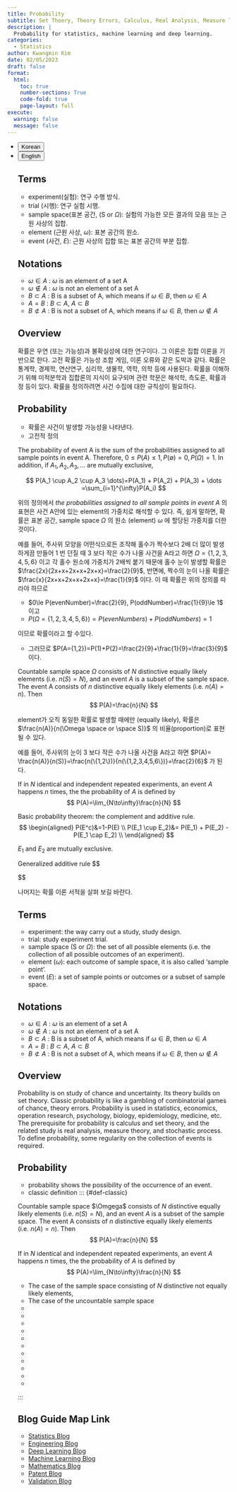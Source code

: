 ```yaml
---
title: Probability
subtitle: Set Thoery, Theory Errors, Calculus, Real Analysis, Measure Thoery
description: | 
  Probability for statistics, machine learning and deep learning.
categories:
  - Statistics
author: Kwangmin Kim
date: 02/05/2023
draft: false
format: 
  html:
    toc: true
    number-sections: True
    code-fold: true
    page-layout: full
execute: 
  warning: false
  message: false
---
```


<ul class="nav nav-pills" id="language-tab" role="tablist">
  <li class="nav-item" role="presentation">
    <button class="nav-link active" id="Korean-tab" data-bs-toggle="tab" data-bs-target="#Korean" type="button" role="tab" aria-controls="Korean" aria-selected="true">Korean</button>
  </li>
  <li class="nav-item" role="presentation">
    <button class="nav-link" id="English-tab" data-bs-toggle="tab" data-bs-target="#English" type="button" role="tab" aria-controls="knitr" aria-selected="false">English</button>
  </li>

<div class="tab-content" id="language-tabcontent">

<div class="tab-pane fade  show active" id="Korean" role="tabpanel" aria-labelledby="Korean-tab">

::: {#Korean .tab-pane .fade .show .active role="tabpanel" aria-labelledby="Korean-tab"}


## Terms

* experiment(실험): 연구 수행 방식.
* trial (시행): 연구 실험 시행.
* sample space(표본 공간, ($\text{S or } \Omega$): 실험의 가능한 모든 결과의 모음 또는 근원 사상의 집합.
* element (근원 사상, $\omega$): 표본 공간의 원소.
* event (사건, $E$): 근원 사상의 집합 또는 표본 공간의 부분 집합.

## Notations

* $\omega \in A$ : $\omega$ is an element of a set A
* $\omega \not\in A$ : $\omega$ is not an element of a set A
* $B \subset A$ : B is a subset of A, which means if $\omega \in B$, then $\omega \in A$
* $A = B$ : $B \subset A$, $A \subset B$
* $B \not\subset A$ : B is not a subset of A, which means if $\omega \in B$, then $\omega \not\in A$

## Overview

확률은 우연 (또는 가능성)과 불확실성에 대한 연구이다. 그 이론은 집합 이론을 기반으로 한다. 고전 확률은 가능성 조합 게임, 이론 오류와 같은 도박과 같다. 확률은 통계학, 경제학, 연산연구, 심리학, 생물학, 역학, 의학 등에 사용된다. 확률을 이해하기 위해 미적분학과 집합론의 지식이 요구되며 관련 학문은 ​​해석학, 측도론, 확률과정 등이 있다. 확률을 정의하려면 사건 수집에 대한 규칙성이 필요하다.

## Probability

* 확률은 사건이 발생할 가능성을 나타낸다.
* 고전적 정의

::: {#def-probability}

The probability of event A is the sum of the probabilities assigned to all sample points in event A. Therefore, $0 \le P(A) \le 1, P(\emptyset)=0, P(\Omega)=1$. In addition, if $A_1, A_2, A_3, ...$ are mutually exclusive, 

$$
P(A_1 \cup A_2 \cup A_3 \dots)=P(A_1) + P(A_2) + P(A_3) + \dots =\sum_{i=1}^{\infty}P(A_i)
$$

:::

위의 정의에서 *the probabilities assigned to all sample points in event A* 의 표현은 사건 A안에 있는 element의 가중치로 해석할 수 있다. 즉, 쉽게 말하면, 확률은 표본 공간, sample space $\Omega$ 의 원소 (element) $\omega$ 에 할당된 가중치를 더한 것이다.

예를 들어, 주사위 모양을 어떤식으로든 조작해 홀수가 짝수보다 2배 더 많이 발생하게끔 만들어 1 번 던질 때 3 보다 작은 수가 나올 사건을 A라고 하면 $\Omega=\{1,2,3,4,5,6\}$ 이고 각 홀수 원소에 가중치가 2배씩 붙기 때문에 홀수 눈이 발생할 확률은 $\frac{2x}{2x+x+2x+x+2x+x}=\frac{2}{9}$, 반면에, 짝수의 눈이 나올 확률은 $\frac{x}{2x+x+2x+x+2x+x}=\frac{1}{9}$ 이다. 이 때 확률은 위의 정의를 따라야 하므로

* $0\le P(evenNumber)=\frac{2}{9}, P(oddNumber)=\frac{1}{9}\le 1$ 이고 
* $P(\Omega=\{1,2,3,4,5,6\})=P(evenNumbers)+P(oddNumbers)=1$ 

이므로 확률이라고 할 수있다. 

* 그러므로 $P(A={1,2})=P(1)+P(2)=\frac{2}{9}+\frac{1}{9}=\frac{3}{9}$ 이다.

::: {#thm-eqaullyLikely}

Countable sample space $\Omega$ consists of $N$ distinctive equally likely elements (i.e. $n(S)=N$), and an event $A$ is a subset of the sample space. The event A consists of $n$ distinctive equally likely elements (i.e. $n(A)=n$). Then 
$$
P(A)=\frac{n}{N}
$$

:::

element가 오직 동일한 확률로 발생할 때에만 (equally likely), 확률은 $\frac{n(A)}{n(\Omega \space or \space S)}$ 의 비율(proportion)로 표현될 수 있다.

예를 들어, 주사위의 눈이 3 보다 작은 수가 나올 사건을 A라고 하면 $P(A)= \frac{n(A)}{n(S)}=\frac{n(\{1,2\})}{n(\{1,2,3,4,5,6\})}=\frac{2}{6}$ 가 된다.

::: {#thm-inftyEquallyLikely}

If in $N$ identical and independent repeated experiments, an event $A$ happens $n$ times, the the probability of $A$ is defined by
$$
P(A)=\lim_{N\to\infty}\frac{n}{N}
$$

:::

::: {#thm-basic}

Basic probability theorem: the complement and additive rule.
$$
\begin{aligned}
P(E^c)&=1-P(E) \\
P(E_1 \cup E_2)&= P(E_1) + P(E_2) - P(E_1 \cap E_2) \\
\end{aligned}
$$

$E_1$ and $E_2$ are mutually exclusive.
:::

::: {#thm-additiveRule}

Generalized additive rule
$$
\begin{aligned}

\end{aligned}
$$


:::

나머지는 확률 이론 서적을 살펴 보길 바란다.

:::
</div>

<div class="tab-pane fade" id="English" role="tabpanel" aria-labelledby="English-tab">

::: {#English .tab-pane .fade role="tabpanel" aria-labelledby="English-tab"}

## Terms

* experiment: the way carry out a study, study design.
* trial: study experiment trial.
* sample space ($\text{S or } \Omega$): the set of all possible elements (i.e. the collection of all possible outcomes of an experiment).
* element ($\omega$): each outcome of sample space, it is also called 'sample point'.
* event ($E$): a set of sample points or outcomes or a subset of sample space.

## Notations

* $\omega \in A$ : $\omega$ is an element of a set A
* $\omega \not\in A$ : $\omega$ is not an element of a set A
* $B \subset A$ : B is a subset of A, which means if $\omega \in B$, then $\omega \in A$
* $A = B$ : $B \subset A$, $A \subset B$
* $B \not\subset A$ : B is not a subset of A, which means if $\omega \in B$, then $\omega \not\in A$

## Overview

Probability is on study of chance and uncertainty. Its theory builds on set theory. Classic probability is like a gambling of combinatorial games of chance, theory errors. Probability is used in statistics, economics, operation research, psychology, biology, epidemiology, medicine, etc. The prerequisite for probability is calculus and set theory, and the related study is real analysis, measure theory, and stochastic process. To define probability, some regularity on the collection of events is required. 


## Probability

* probability shows the possibility of the occurrence of an event.
* classic definition
::: {#def-classic}

Countable sample space $\Omgega$ consists of $N$ distinctive equally likely elements (i.e. $n(S)=N$), and an event $A$ is a subset of the sample space. The event A consists of $n$ distinctive equally likely elements (i.e. $n(A)=n$). Then 
$$
P(A)=\frac{n}{N}
$$

:::

::: {#thm-classic}

If in $N$ identical and independent repeated experiments, an event $A$ happens $n$ times, the the probability of $A$ is defined by
$$
P(A)=\lim_{N\to\infty}\frac{n}{N}
$$

:::

* The case of the sample space consisting of $N$ distinctive not equally likely elements,
* The case of the uncountable sample space 
*
*
*
*
*
*
*
*
*
*
*

:::


</div>



## Blog Guide Map Link

* [Statistics Blog](../guide_map/index.qmd)
* [Engineering Blog](../../Engineering/guide_map/index.qmd)
* [Deep Learning Blog](../../DL/guide_map/index.qmd)
* [Machine Learning Blog](../../ML/guide_map/index.qmd)
* [Mathematics Blog](../../Mathmatics/guide_map/index.qmd)
* [Patent Blog](../../Patent/guide_map/index.qmd)
* [Validation Blog](../../Validation/guide_map/index.qmd)



